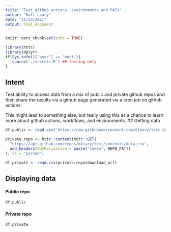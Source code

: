 ```yaml
---
title: "Test github actions, environments and PATs"
author: "Matt Leary"
date: "11/13/2021"
output: html_document
---
```


```r
knitr::opts_chunk$set(echo = TRUE)

library(httr)
library(dplyr)
if(Sys.info()["user"] == 'matt'){
   source('./secrets.R') ## testing only
} 
```

## Intent

Test ability to access data from a mix of public and private github repos and then
share the results via a github page generated via a cron job on github actions.

This might lead to something else, but really using this as a chance to learn
more about github actions, workflows, and environments. 
## Getting data

```r


df.public <- read.csv('https://raw.githubusercontent.com/mleary/test-data/main/data.csv')

private.repo <- httr::content(httr::GET(
  "https://api.github.com/repos/mleary/test/contents/data.csv",
  add_headers(Authorization = paste("token", REPO_PAT))
), as = "parsed")

df.private <- read.csv(private.repo$download_url)
```

## Displaying data

#### Public repo

```r
df.public
```


#### Private repo

```r
df.private
```


